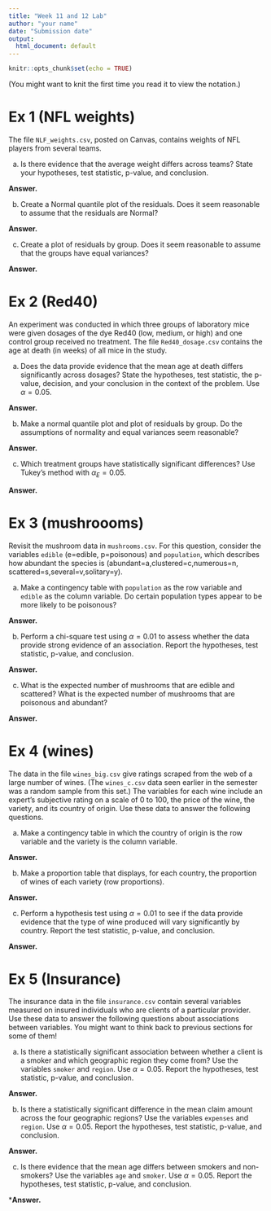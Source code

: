 ```yaml
---
title: "Week 11 and 12 Lab"
author: "your name"
date: "Submission date"
output:
  html_document: default
---
```

  
```r
knitr::opts_chunk$set(echo = TRUE)
```

(You might want to knit the first time you read it to view the notation.)


# Ex 1 (NFL weights) 

The file `NLF_weights.csv`, posted on Canvas, contains weights of NFL players from several teams.  

a. Is there evidence that the average weight differs across teams? State your hypotheses, test statistic, p-value, and conclusion.

**Answer.**


b. Create a Normal quantile plot of the residuals.  Does it seem reasonable to assume that the residuals are Normal?

**Answer.**


c. Create a plot of residuals by group. Does it seem reasonable to assume that the groups have equal variances? 

**Answer.**


# Ex 2 (Red40)

An experiment was conducted in which three groups of laboratory mice were given dosages of the dye Red40 (low, medium, or high) and one control group received no treatment.  The file `Red40_dosage.csv` contains the age at death (in weeks) of all mice in the study.  

a. Does the data provide evidence that the mean age at death differs significantly across dosages?  State the hypotheses, test statistic, the p-value, decision, and your conclusion in the context of the problem. Use $\alpha=0.05$.  

**Answer.**

b. Make a normal quantile plot and plot of residuals by group.  Do the assumptions of normality and equal variances seem reasonable?

**Answer.**


c. Which treatment groups have statistically significant differences?   Use Tukey's method with $\alpha_E = 0.05$.  

**Answer.**



# Ex 3 (mushroooms)

Revisit the mushroom data in `mushrooms.csv`.  For this question, consider the variables `edible` (e=edible, p=poisonous) and `population`, which describes how abundant the species is (abundant=a,clustered=c,numerous=n, scattered=s,several=v,solitary=y).

a. Make a contingency table  with `population` as the row variable and `edible` as the column variable. Do certain population types appear to be more likely to be poisonous?

**Answer.**


b.  Perform a chi-square test using $\alpha=0.01$ to assess whether the data provide strong evidence of an association.  Report the hypotheses, test statistic, p-value, and conclusion.

**Answer.**


c. What is the expected number of mushrooms that are edible and scattered?  What is the expected number of mushrooms that are poisonous and abundant?

**Answer.**


# Ex 4 (wines)
The data in the file `wines_big.csv` give ratings scraped from the web of a large number of wines. (The `wines_c.csv` data seen earlier in the semester was a random sample from this set.) The variables for each wine include an expert's subjective rating on a scale of 0 to 100, the price of the wine, the variety, and its country of origin.  Use these data to answer the following questions.

a. Make a contingency table in which the country of origin is the row variable and the variety is the column variable.

**Answer.**

b.  Make a proportion table that displays, for each country, the proportion of wines of each variety (row proportions).

**Answer.**

c. Perform a hypothesis test using $\alpha=0.01$ to see if the data provide evidence that the type of wine produced will vary significantly by country.  Report the test statistic, p-value, and conclusion.

**Answer.**



# Ex 5 (Insurance)

The insurance data in the file  `insurance.csv` contain several variables measured on insured individuals who are clients of a particular provider.   Use these data to answer the following questions about associations between variables.  You might want to think back to previous sections for some of them!


a. Is there a statistically significant association between whether a client is a smoker and which geographic region they come from?  Use the variables `smoker` and `region`.  Use $\alpha=0.05$.  Report the hypotheses, test statistic, p-value, and conclusion.

**Answer.**


b. Is there a statistically significant difference in the mean claim amount across the four geographic regions?  Use the variables `expenses` and `region`.  Use $\alpha=0.05$.  Report the hypotheses, test statistic, p-value, and conclusion. 

**Answer.**

c. Is there evidence that the mean age differs between smokers and non-smokers?  Use the variables `age` and `smoker`.  Use $\alpha=0.05$.  Report the hypotheses, test statistic, p-value, and conclusion. 

***Answer.**


